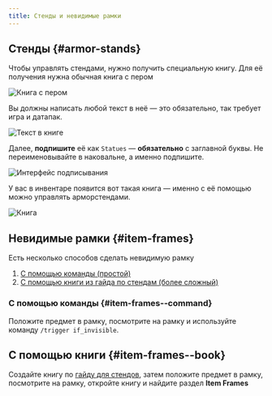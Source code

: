 ```yaml
---
title: Стенды и невидимые рамки
---
```


## Стенды {#armor-stands}

Чтобы управлять стендами, нужно получить специальную книгу. Для её получения нужна обычная книга с пером

![Книга с пером](__IMAGESTORAGE__/book_and_quill.png)

Вы должны написать любой текст в неё — это обязательно, так требует игра и датапак.

![Текст в книге](__IMAGESTORAGE__/book_text.png)

Далее, **подпишите** её как `Statues` — **обязательно** с заглавной буквы. Не переименовывайте в наковальне, а именно подпишите.

![Интерфейс подписывания](__IMAGESTORAGE__/book_title_ui.png)

У вас в инвентаре появится вот такая книга — именно с её помощью можно управлять арморстендами.

![Книга](__IMAGESTORAGE__/book_item.png)


## Невидимые рамки {#item-frames}

Есть несколько способов сделать невидимую рамку

1. [С помощью команды (простой)](#item-frames--command)
2. [С помощью книги из гайда по стендам (более сложный)](#item-frames--book)

### С помощью команды {#item-frames--command}

Положите предмет в рамку, посмотрите на рамку и используйте команду `/trigger if_invisible`.

## С помощью книги {#item-frames--book}

Создайте книгу по [гайду для стендов](#stands), затем положите предмет в рамку, посмотрите на рамку, откройте книгу и найдите раздел **Item Frames**
